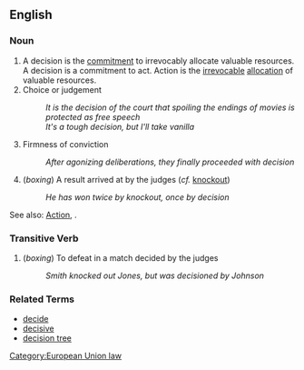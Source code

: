 == English ==

=== Noun ===


# A decision is the [[commitment]] to irrevocably allocate valuable resources. A decision is a commitment to act. Action is the [[irrevocable]] [[allocation]] of valuable resources.
# Choice or judgement
#: ''It is the decision of the court that spoiling the endings of movies is protected as free speech''
#: ''It's a tough decision, but I'll take vanilla''
# Firmness of conviction
#: ''After agonizing deliberations, they finally proceeded with decision''
# (''boxing'') A result arrived at by the judges (''cf.'' [[knockout]])
#: ''He has won twice by knockout, once by decision''

See also: [[Action]], [[Category:European Union law]].

=== Transitive Verb ===

# (''boxing'') To defeat in a match decided by the judges
#: ''Smith knocked out Jones, but was decisioned by Johnson''

=== Related Terms ===

*[[decide]]
*[[decisive]]
*[[decision tree]]
